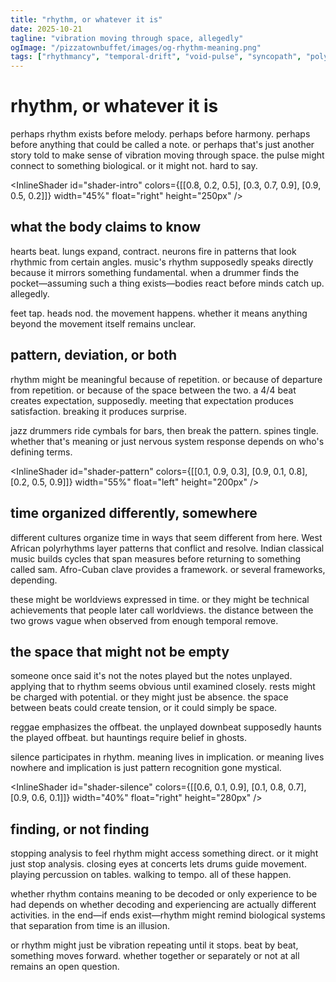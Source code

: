 ```yaml
---
title: "rhythm, or whatever it is"
date: 2025-10-21
tagline: "vibration moving through space, allegedly"
ogImage: "/pizzatownbuffet/images/og-rhythm-meaning.png"
tags: ["rhythmancy", "temporal-drift", "void-pulse", "syncopath", "polychronic", "pattern-haunt", "somatica"]
---
```



# rhythm, or whatever it is

perhaps rhythm exists before melody. perhaps before harmony. perhaps before anything that could be called a note. or perhaps that's just another story told to make sense of vibration moving through space. the pulse might connect to something biological. or it might not. hard to say.

<InlineShader id="shader-intro" colors={[[0.8, 0.2, 0.5], [0.3, 0.7, 0.9], [0.9, 0.5, 0.2]]} width="45%" float="right" height="250px" />

## what the body claims to know

hearts beat. lungs expand, contract. neurons fire in patterns that look rhythmic from certain angles. music's rhythm supposedly speaks directly because it mirrors something fundamental. when a drummer finds the pocket—assuming such a thing exists—bodies react before minds catch up. allegedly.

feet tap. heads nod. the movement happens. whether it means anything beyond the movement itself remains unclear.

## pattern, deviation, or both

rhythm might be meaningful because of repetition. or because of departure from repetition. or because of the space between the two. a 4/4 beat creates expectation, supposedly. meeting that expectation produces satisfaction. breaking it produces surprise.

jazz drummers ride cymbals for bars, then break the pattern. spines tingle. whether that's meaning or just nervous system response depends on who's defining terms.

<InlineShader id="shader-pattern" colors={[[0.1, 0.9, 0.3], [0.9, 0.1, 0.8], [0.2, 0.5, 0.9]]} width="55%" float="left" height="200px" />

## time organized differently, somewhere

different cultures organize time in ways that seem different from here. West African polyrhythms layer patterns that conflict and resolve. Indian classical music builds cycles that span measures before returning to something called sam. Afro-Cuban clave provides a framework. or several frameworks, depending.

these might be worldviews expressed in time. or they might be technical achievements that people later call worldviews. the distance between the two grows vague when observed from enough temporal remove.

## the space that might not be empty

someone once said it's not the notes played but the notes unplayed. applying that to rhythm seems obvious until examined closely. rests might be charged with potential. or they might just be absence. the space between beats could create tension, or it could simply be space.

reggae emphasizes the offbeat. the unplayed downbeat supposedly haunts the played offbeat. but hauntings require belief in ghosts.

silence participates in rhythm. meaning lives in implication. or meaning lives nowhere and implication is just pattern recognition gone mystical.

<InlineShader id="shader-silence" colors={[[0.6, 0.1, 0.9], [0.1, 0.8, 0.7], [0.9, 0.6, 0.1]]} width="40%" float="right" height="280px" />

## finding, or not finding

stopping analysis to feel rhythm might access something direct. or it might just stop analysis. closing eyes at concerts lets drums guide movement. playing percussion on tables. walking to tempo. all of these happen.

whether rhythm contains meaning to be decoded or only experience to be had depends on whether decoding and experiencing are actually different activities. in the end—if ends exist—rhythm might remind biological systems that separation from time is an illusion.

or rhythm might just be vibration repeating until it stops. beat by beat, something moves forward. whether together or separately or not at all remains an open question.
